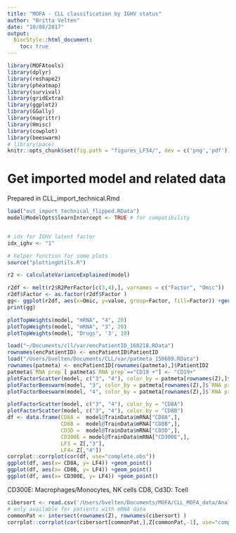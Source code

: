 ```yaml
---
title: "MOFA - CLL classification by IGHV status"
author: "Britta Velten"
date: "10/08/2017"
output:
  BiocStyle::html_document:
    toc: true
---
```


```r
library(MOFAtools)
library(dplyr)
library(reshape2)
library(pheatmap)
library(survival)
library(gridExtra)
library(ggplot2)
library(GGally)
library(magrittr)
library(Hmisc)
library(cowplot)
library(beeswarm)
# library(pace)
knitr::opts_chunk$set(fig.path = "figures_LF34/", dev = c('png','pdf'))
```

# Get imported model and related data
Prepared in CLL_import_technical.Rmd
```r
load("out_import_technical_flipped.RData")
model@ModelOpts$learnIntercept <- TRUE # for compatibility 


# idx for IGHV latent factor
idx_ighv <- "1"

# helper function for some plots
source("plottingUtils.R")
```

```r
r2 <- calculateVarianceExplained(model)

r2df <- melt(r2$R2PerFactor[c(3,4),], varnames = c("Factor", "Omic"))
r2df$Factor <- as.factor(r2df$Factor )
gg<- ggplot(r2df, aes(x=Omic, y=value, group=Factor, fill=Factor)) +geom_bar(stat="identity", position = "dodge") +ylab("R2")+ scale_fill_manual(values=c("3"="darkgreen", "4"="navy")) +xlab("")
print(gg)
```


```r
plotTopWeights(model, "mRNA", "4", 20)
plotTopWeights(model, "mRNA", "3", 20)
plotTopWeights(model, "Drugs", '3', 10)

load("~/Documents/cll/var/encPatientID_160218.RData")
rownames(encPatientID) <- encPatientID$PatientID
load("/Users/bvelten/Documents/CLL/var/patmeta_150609.RData")
rownames(patmeta) <- encPatientID[rownames(patmeta),]$PatientID2
patmeta$`RNA prep`[ patmeta$`RNA prep`=="CD19 +"] <- "CD19+"
plotFactorScatter(model, c("3", "4"), color_by = patmeta[rownames(Z),]$`RNA prep`)
plotFactorBeeswarm(model, "3", color_by = patmeta[rownames(Z),]$`RNA prep`)
plotFactorBeeswarm(model, "4", color_by = patmeta[rownames(Z),]$`RNA prep`)

plotFactorScatter(model, c("3", "4"), color_by = "CD8A")
plotFactorScatter(model, c("3", "4"), color_by = "CD8B")
df <- data.frame(CD8A =  model@TrainData$mRNA["CD8A",],
                 CD8B =  model@TrainData$mRNA["CD8B",],
                 CD3D =  model@TrainData$mRNA["CD3D",],
                 CD300E = model@TrainData$mRNA["CD300E",],
                 LF3 = Z[,"3"],
                 LF4= Z[,"4"])
corrplot::corrplot(cor(df, use="complete.obs"))
ggplot(df, aes(x= CD8A, y= LF4)) +geom_point()
ggplot(df, aes(x= CD8B, y= LF4)) +geom_point()
ggplot(df, aes(x= CD300E, y= LF4)) +geom_point()

```
 CD300E: Macrophages/Monocytes, NK cells
CD8, Cd3D: Tcell
 
 
```r
cibersort <- read.csv('/Users/bvelten/Documents/MOFA/CLL_MOFA_data/Analysis/biology/outputs/CIBERSORT.Output.csv', row.names = 1)
# only available for patients with mRNA data
commonPat <- intersect(rownames(Z), rownames(cibersort) )
corrplot::corrplot(cor(cibersort[commonPat,],Z[commonPat,-1], use="complete.obs"))
```
